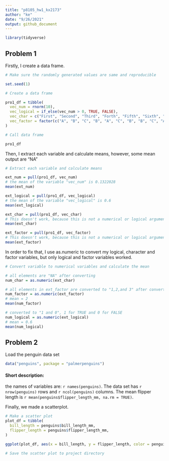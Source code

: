 ```yaml
---
title: "p8105_hw1_kx2173"
author: "ke"
date: "9/26/2021"
output: github_document
---
```


```r
library(tidyverse)
```


## Problem 1

Firstly, I create a data frame.

```r

# Make sure the randomly generated values are same and reproducible

set.seed(1)

# Create a data frame

pro1_df = tibble(
  vec_num = rnorm(10),
  vec_logical = if_else(vec_num > 0, TRUE, FALSE),
  vec_char = c("First", "Second", "Third", "Forth", "Fifth", "Sixth", "Seventh", "Eighth", "Ninth", "Tenth"),
  vec_factor = factor(c("A", "B", "C", "B", "A", "C", "B", "B", "C", "A"))
)

# Call data frame

pro1_df

```

Then, I extract each variable and calculate means, however, some mean output are "NA"

```r

# Extract each variable and calculate means

ext_num = pull(pro1_df, vec_num)
# the mean of the variable "vec_num" is 0.1322028
mean(ext_num)

ext_logical = pull(pro1_df, vec_logical)
# the mean of the variable "vec_logical" is 0.6
mean(ext_logical)

ext_char = pull(pro1_df, vec_char)
# This doesn't work, because this is not a numerical or logical argument
mean(ext_char)

ext_factor = pull(pro1_df, vec_factor)
# This doesn't work, because this is not a numerical or logical argument
mean(ext_factor)

```

In order to fix that, I use as.numeric to convert my logical, character and factor variables, but only logical and factor variables worked.

```r

# Convert variable to numerical variables and calculate the mean

# all elements are "NA" after converting
num_char = as.numeric(ext_char)

# all elements in ext_factor are converted to "1,2,and 3" after converting
num_factor = as.numeric(ext_factor)
# mean = 2
mean(num_factor)

# converted to "1 and 0", 1 for TRUE and 0 for FALSE
num_logical = as.numeric(ext_logical)
# mean = 0.6
mean(num_logical)

```


## Problem 2

Load the penguin data set

```r
data("penguins", package = "palmerpenguins")
```


#### Short description:
the names of variables are: `r names(penguins)`. 
The data set has `r nrow(penguins)` rows and `r ncol(penguins)` columns. 
The mean flipper length is `r mean(penguins$flipper_length_mm, na.rm = TRUE)`.


Finally, we made a scatterplot.

```r

# Make a scatter plot
plot_df = tibble(
  bill_length = penguins$bill_length_mm,
  flipper_length = penguins$flipper_length_mm,
)

ggplot(plot_df, aes(x = bill_length, y = flipper_length, color = penguins$species)) + geom_point()

# Save the scatter plot to project directory

```






